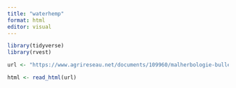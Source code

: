 ```yaml
---
title: "waterhemp"
format: html
editor: visual
---
```


```r
library(tidyverse)
library(rvest)
```

```r
url <- "https://www.agrireseau.net/documents/109960/malherbologie-bulletin-d_information-no-6-bilan-de-l_amarante-tuberculee-au-quebec-2017-2022?a=1&r=amarante+tubercul%C3%A9e"
```



```r
html <- read_html(url)
```

